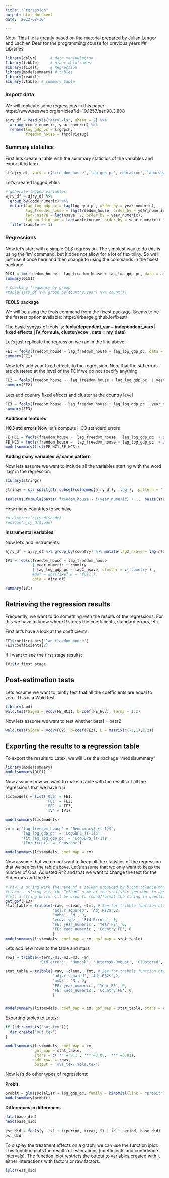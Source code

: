 ```yaml
---
title: "Regression"
output: html_document
date: '2022-08-30'

---
```


Note: This file is greatly based on the material prepared by Julian Langer and Lachlan Deer for the programming course for previous years
## Libraries
```r

library(dplyr)      # data manipulation
library(tibble)     # nicer dataframes
library(fixest)     # Regression
library(modelsummary) # tables
library(readxl)
library(vtable) # summary table

```

### Import data

We will replicate some regressions in this paper: https://www.aeaweb.org/articles?id=10.1257/aer.98.3.808
```r
ajry_df = read_xls("ajry.xls", sheet = 2) %>% 
  arrange(code_numeric, year_numeric) %>% 
  rename(log_gdp_pc = lrgdpch,
         freedom_house = fhpolrigaug)
```

### Summary statistics

First lets create a table with the summary statistics of the variables and export it to latex
```r
st(ajry_df, vars = c('freedom_house','log_gdp_pc','education','laborshare'), out='latex',file='mytable1.tex')
```

Let's created lagged vbles

```r
# generate lagged variables
ajry_df = ajry_df %>% 
  group_by(code_numeric) %>% 
  mutate(lag_log_gdp_pc = lag(log_gdp_pc, order_by = year_numeric),
         lag_freedom_house = lag(freedom_house, order_by = year_numeric),
         lag2_nsave = lag(nsave, 2, order_by = year_numeric),
         lag_worldincome = lag(worldincome, order_by = year_numeric)) %>% 
  filter(sample == 1)
```

### Regressions

Now let's start with a simple OLS regression. The simplest way to do this is using the 'lm' command, but it does not allow for a lot of flexibility. So we'll just use it once here and then change to using the commands in the fixest package

```r
OLS1 = lm(freedom_house ~ lag_freedom_house + lag_log_gdp_pc, data = ajry_df)
summary(OLS1)
```

```r
# Checking frequency by group
#table(ajry_df %>% group_by(country,year) %>% count())
```

**FEOLS package**

We will be using the feols command from the fixest package. Seems to be the fastest option available: https://lrberge.github.io/fixest/

The basic synyax of feols is: 
**feols(dependent_var ~ independent_vars | fixed effects | IV_formula, cluster/vcov , data = my_data)**

Let's just replicate the regression we ran in the line above: 
```r
FE1 = feols(freedom_house ~ lag_freedom_house + lag_log_gdp_pc, data = ajry_df)
summary(FE1)
```


Now let's add year fixed effects to the regression. Note that the std errors are clustered at the level of the FE if we do not specify anything
```r
FE2 = feols(freedom_house ~  lag_freedom_house + lag_log_gdp_pc  | year_numeric , vcov='hetero', data = ajry_df)
summary(FE2)
```


Lets add country fixed effects and cluster at the country level
```r
FE3 = feols(freedom_house ~ lag_freedom_house + lag_log_gdp_pc | year_numeric + code_numeric , cluster = c('code'), data = ajry_df)
summary(FE3)
```

**Additional features**

**HC3 std errors**
Now let's compute HC3 standard errors
```r
FE_HC1 = feols(freedom_house ~  lag_freedom_house + lag_log_gdp_pc  + i(year_numeric) , vcov = function(x) sandwich::vcovHC(x, type = "HC1"), data = ajry_df)
FE_HC3 = feols(freedom_house ~  lag_freedom_house + lag_log_gdp_pc  + i(year_numeric) , vcov = function(x) sandwich::vcovHC(x, type = "HC3"), data = ajry_df)
modelsummary(list(FE_HC1,FE_HC3))
```

**Adding many variables w/ same pattern**

Now lets assume we want to include all the variables starting with the word 'lag' in the regression:

```r
library(stringr)

stringv = str_split(str_subset(colnames(ajry_df), 'lag'),  pattern = " ")

feols(as.formula(paste('freedom_house ~ i(year_numeric) + ',  paste(stringv, collapse = " + "), sep = '')) , data=ajry_df)

```

How many countries to we have
```r
#n_distinct(ajry_df$code)
#unique(ajry_df$code)
```

**Instrumental variables**

Now let's add instruments

```r
ajry_df = ajry_df %>% group_by(country) %>% mutate(lag2_nsave = lag(nsave , 2, order_by = year_numeric))

IV1 = feols(freedom_house ~ lag_freedom_house 
            | year_numeric + country 
            | lag_log_gdp_pc ~ lag2_nsave, cluster = c('country') , 
            #dof = dof(fixef.K = 'full'),
            data = ajry_df)

summary(IV1)
```

## Retrieving the regression results

Frequently, we want to do something with the results of the regressions. For this we have to know where R stores the coefficients, standard errors, etc. 

First let's have a look at the coefficients:
```r
FE1$coefficients['lag_freedom_house']
FE1$coefficients[2]
```

If I want to see the first stage results:

```r
IV1$iv_first_stage
```

## Post-estimation tests
Lets assume we want to jointly test that all the coefficients are equal to zero. This is a Wald test

```r
library(aod)
wald.test(Sigma = vcov(FE_HC3), b=coef(FE_HC3), Terms = 1:2)
```
Now lets assume we want to test whether beta1 = beta2

```r

wald.test(Sigma = vcov(FE2), b=coef(FE2), L = matrix(c(-1,1),1,2))
```

## Exporting the results to a regression table

To export the results to Latex, we will use the package "modelsummary"

```r
library(modelsummary)
modelsummary(OLS1)
```
Now assume how we want to make a table with the results of all the regressions that we have run 

```r
listmodels = list('OLS' = FE1,
                  'FE1' = FE2,
                  'FE2' = FE3,
                  'IV' = IV1)

modelsummary(listmodels)

cm = c('lag_freedom_house' = 'Democracy$_{t-1}$',
       'lag_log_gdp_pc' = 'LogGDP$_{t-1}$',
       'fit_lag_log_gdp_pc' = 'LogGDP$_{t-1}$',
       '(Intercept)' = 'Constant')

modelsummary(listmodels, coef_map = cm)
```
Now assume that we do not want to keep all the statistics of the regression that we see on the table above. Let's assume that we only want to keep the number of Obs, Adjusted R^2 and that we want to change the text for the Std errors and the FE

```r
# raw: a string with the name of a column produced by broom::glance(model) or get_gof(model)
#clean: a string with the “clean” name of the statistic you want to appear in your final table. 
#fmt: a string which will be used to round/format the string in question (e.g., "%.3f"). This follows the same standards as the fmt argument in ?modelsummary.
get_gof(FE3)
stat_table = tribble(~raw, ~clean, ~fmt, # See for tribble function https://tibble.tidyverse.org/reference/tribble.html 
                     'adj.r.squared', 'Adj.R$2$',2,
                     'nobs', 'N', 0,
                     'vcov.type', 'Std Errors', 0,
                     'FE: year_numeric', 'Year FE', 0,
                     'FE: code_numeric', 'Country FE', 0
                     )
modelsummary(listmodels, coef_map = cm, gof_map = stat_table)

```
Lets add new rows to the table and stars

```r

rows = tribble(~term,~m1,~m2,~m3, ~m4,
               'Std errors', 'Homosk', 'Heterosk-Robust', 'Clustered','Clustered')

stat_table = tribble(~raw, ~clean, ~fmt, # See for tribble function https://tibble.tidyverse.org/reference/tribble.html 
                     'adj.r.squared', 'Adj.R$2$',2,
                     'nobs', 'N', 0,
                     'FE: year_numeric', 'Year FE', 0,
                     'FE: code_numeric', 'Country FE', 0
                     )


modelsummary(listmodels, coef_map = cm, gof_map = stat_table, stars = c('*' = 0.1 , '**'=0.05, '***'=0.01),  add_rows = rows)
```

Exporting tables to Latex:

```r
if (!dir.exists('out_tex')){
  dir.create('out_tex')
}

modelsummary(listmodels, coef_map = cm, 
             gof_map = stat_table, 
             stars = c('*' = 0.1 , '**'=0.05, '***'=0.01),  
             add_rows = rows,
             output = 'out_tex/Table.tex')

```


Now let's do other types of regressions:

**Probit**

```r
probit = glm(socialist ~ log_gdp_pc, family = binomial(link = "probit"), data = ajry_df)
modelsummary(probit)
```

**Differences in differences**

```r
data(base_did)
head(base_did)
```
```r
est_did = feols(y ~ x1 + i(period, treat, 5) | id + period, base_did)
est_did
```
To display the treatment effects on a graph, we can use the function iplot. This function plots the results of estimations (coefficients and confidence intervals). The function iplot restricts the output to variables created with i, either interactions with factors or raw factors.

```r
iplot(est_did)
```











